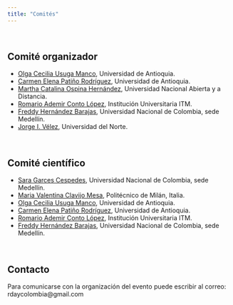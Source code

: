 ```yaml
---
title: "Comités"
---
```


<br/>

## Comité organizador
- [Olga Cecilia Usuga Manco](https://www.meetup.com/es/rladies-medellin/), Universidad de Antioquia.
- [Carmen Elena Patiño Rodríguez](https://www.meetup.com/es/rladies-medellin/), Universidad de Antioquia.
- [Martha Catalina Ospina Hernández](https://www.unad.edu.co/), Universidad Nacional Abierta y a Distancia.
- [Romario Ademir Conto López](https://www.itm.edu.co/), Institución Universitaria ITM.
- [Freddy Hernández Barajas](https://fhernanb.github.io/), Universidad Nacional de Colombia, sede Medellín.
- [Jorge I. Vélez](https://jorgeivanvelez.netlify.app/), Universidad del Norte.

<br/>

## Comité científico
- [Sara Garces Cespedes](https://www.meetup.com/es/rladies-medellin/), Universidad Nacional de Colombia, sede Medellín.
- [Maria Valentina Clavijo Mesa](https://www.meetup.com/es/rladies-medellin/), Politécnico de Milán, Italia.
- [Olga Cecilia Usuga Manco](https://www.meetup.com/es/rladies-medellin/), Universidad de Antioquia.
- [Carmen Elena Patiño Rodríguez](https://www.meetup.com/es/rladies-medellin/), Universidad de Antioquia.
- [Romario Ademir Conto López](https://www.itm.edu.co/), Institución Universitaria ITM.
- [Freddy Hernández Barajas](https://fhernanb.github.io/), Universidad Nacional de Colombia, sede Medellín.

<br/>

## Contacto
Para comunicarse con la organización del evento puede escribir al correo: rdaycolombia@gmail.com

